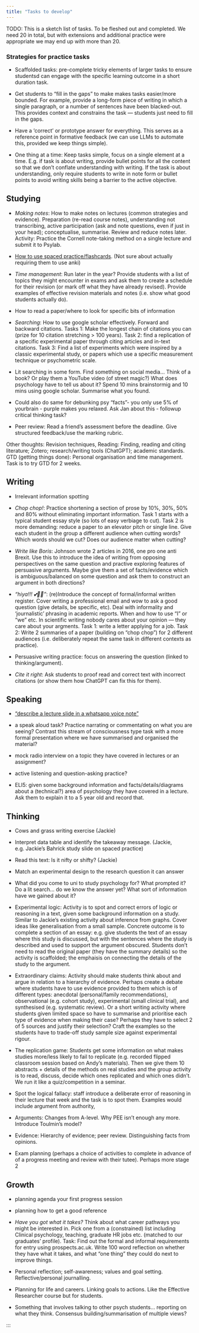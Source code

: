 ```yaml
---
title: "Tasks to develop"
---
```



:::{.todo}

TODO: This is a sketch list of tasks. To be fleshed out and completed. We need 20 in total, but with extensions 
and additional practice were appropriate we may end up with more than 20. 

:::


### Strategies for practice tasks {#practice-task-design}

-   Scaffolded tasks: pre-complete tricky elements of larger tasks to ensure studentsd can engage with the specific learning outcome in a short duration task.

-   Get students to "fill in the gaps" to make makes tasks easier/more bounded. For example, provide a long-form piece of writing in which a single paragraph, or a number of sentences have been blacked-out. This provides context and constrains the task — students just need to fill in the gaps.

-   Have a 'correct' or prototype answer for everything. This serves as a reference point in formative feedback (we can use LLMs to automate this, provided we keep things simple).

-   One thing at a time: Keep tasks simple, focus on a single element at a time. E.g. if task is about writing, provide bullet points for all the content so that we don't conflate understanding with writing. If the task is about understanding, only require students to write in note form or bullet points to avoid writing skills being a barrier to the active objective.




## Studying


- *Making notes*: How to make notes on lectures (common strategies and evidence). Preparation (re-read course notes), understanding not transcribing, active participation (ask and note questions, even if just in your head); conceptualise, summarise. Review and reduce notes later. Activity: Practice the Cornell note-taking method on a single lecture and submit it to Psylab.

- [How to use spaced practice/flashcards](tasks/studying-spaced-repetition.html). (Not sure about actually requiring them to use anki)

- *Time management*: Run later in the year? Provide students with a list of topics they might encounter in exams and ask them to create a schedule for their revision (or mark off what they have already revised). Provide examples of effective revision materials and notes (i.e. show what good students actually do).

- How to read a paper/where to look for specific bits of information

- *Searching*: How to use google scholar effectively. Forward and backward citations. Tasks 1: Make the longest chain of citations you can (prize for 10 citation stretching > 100 years). Task 2: find a replication of a specific experimental paper through citing articles and in-text citations. Task 3: Find a list of experiments which were inspired by a classic experimental study, or papers which use a specific measurement technique or psychometric scale.

- Lit searching in some form. Find something on social media... Think of a book?
Or play them a YouTube video (of street magic?) What does psychology have to tell us about it? Spend 10 mins brainstormig and 10 mins using google scholar. Summarise what you found.

- Could also do same for debunking psy "facts"- you only use 5% of yourbrain - purple makes you relaxed. Ask Jan about this - followup critical thinking task?

- Peer review: Read a friend's assessment before the deadline. Give structured feedback/use the marking rubric.

Other thoughts:  Revision techniques, Reading: Finding, reading and citing literature; Zotero; research/writing tools (ChatGPT); academic standards. GTD (getting things done): Personal organisation and time management. Task is to try GTD for 2 weeks.



## Writing


- Irrelevant information spotting 

- *Chop chop!*: Practice shortening a section of prose by 10%, 30%, 50% and 80% without eliminating important information. Task 1 starts with a typical student essay style (so lots of easy verbiage to cut). Task 2 is more demanding: reduce a paper to an elevator pitch or single line. Give each student in the group a different audience when cutting words? Which words should we cut? Does our audience matter when cutting?

- *Write like Boris*: Johnson wrote 2 articles in 2016, one pro one anti Brexit. Use this to introduce the idea of writing from opposing perspectives on the same question and practive exploring features of persuasive arguments. Maybe give them a set of facts/evidence which is ambiguous/balanced on some question and ask them to construct an argument in both directions? 

- *"hiya!!! 💕🎉😂"*: (re)Introduce the concept of formal/informal written register. Cover writing a professional email and wow to ask a good question (give details, be specific, etc). Deal with informality and 'journalistic' phrasing in academic reports. When and how to use "I" or "we" etc. In scientific writing nobody cares about your opinion — they care about your argments. Task 1: write a letter applying for a job. Task 2: Write 2 summaries of a paper (building on "chop chop") for 2 different audiences (i.e. deliberately repeat the same task in different contexts as practice).

- Persuasive writing practice: focus on answering the question (linked to thinking/argument). 

- *Cite it right*: Ask students to proof read and correct text with incorrect citations (or show them how ChatGPT can fix this for them).




## Speaking

- ["describe a lecture slide in a whatsapp voice note"](tasks/speaking-describe-lecture.html)

- a speak aloud task? Practice narrating or commentating on what you are seeing? Contrast this stream of consciousness type task with a more formal presentation where we have summarised and organised the material?

- mock radio interview on a topic they have covered in lectures or an assignment?

- active listening and question-asking practice?

- ELI5: given some background information and facts/details/diagrams about a (technical?) area of psychology they have covered in a lecture.  Ask them to explain it to a 5 year old and record that.





## Thinking

- Cows and grass writing exercise (Jackie)
- Interpret data table and identify the takeaway message. (Jackie, e.g. Jackie's Bahrick study slide on spaced practice)
- Read this text: Is it nifty or shifty? (Jackie)
- Match an experimental design to the research question it can answer
- What did you come to uni to study psychology for? What prompted it? Do a lit search... do we know the answer yet? What sort of information have we gained about it? 


- Experimental logic: Activity is to spot and correct errors of logic or reasoning in a text, given some background information on a study. Similar to Jackie's existing activity about inference from graphs. Cover ideas like generalisation from a small sample. Concrete outcome is to complete a section of an essay: e.g. give students the text of an essay where this study is discussed, but with the sentences where the study is described and used to support the argument obscured. Students don't need to read the original paper (they have the summary details) so the activity is scaffolded; the emphaisis on connecting the details of the study to the argument.

- Extraordinary claims: Activity should make students think about and argue in relation to a hierarchy of evidence. Perhaps create a debate where students have to use evidence provided to them which is of different types: anecdotal (personal/family recommendations), observational (e.g. cohort study), experimental (small clinical trial), and synthesised (e.g. systematic review). Or a short writing activity where students given limited space so have to summarise and prioritise each type of evidence when making their case? Perhaps they have to select 2 of 5 sources and justify their selection? Craft the examples so the students have to trade-off study sample size against experimental rigour.


- The replication game: Students get some information on what makes studies more/less likely to fail to replicate (e.g. recorded flipped classroom session based on Andy's materials). Then we give them 10 abstracts + details of the methods on real studies and the group activity is to read, discuss, decide which ones replicated and which ones didn't. We run it like a quiz/competition in a seminar.


- Spot the logical fallacy: staff introduce a deliberate error of reasoning in their lecture that week and the task is to spot them. Examples would include argument from authority, 


- Arguments: Changes from A-level. Why PEE isn't enough any more. Introduce Toulmin's model?


- Evidence: Hierarchy of evidence; peer review. Distinguishing facts from opinions.


- Exam planning (perhaps a choice of activities to complete in advance of of a progress meeting and review with their tutee). Perhaps more stage 2


## Growth

- planning agenda your first progress session
- planning how to get a good reference

- *Have you got what it takes?* Think about what career pathways you might be interested in. Pick one from a (constrained) list including Clinical psychology, teaching, graduate HR jobs etc. (matched to our graduates' profile). Task: Find out the formal and informal requirements for entry using prospects.ac.uk. Write 100 word reflection on whether they have what it takes, and what "one thing" they could do next to improve things.


- Personal reflection; self-awareness; values and goal setting. Reflective/personal journalling.
- Planning for life and careers. Linking goals to actions. Like the Effective Researcher course but for students.
- Something that involves talking to other psych students... reporting on what they think. Consensus building/summarisation of multiple views?


:::

